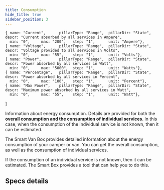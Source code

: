 ```yaml
---
title: Consumption
hide_title: true
sidebar_position: 3
---
```


<!--
 FROM   @site/src/components/templates/PageSpecification
 VER    1.0.3
-->


    { name: "Current",      pillarType: "Range",  pillarDir: "State",  descr: "Current absorbed by all services in Ampere",
      min: "0",     max: "200",   step: "1",      unit: "Ampere"},
    { name: "Voltage",      pillarType: "Range",  pillarDir: "State",  descr: "Voltage provided to all services in Volts",
      min: "0",     max: "55",    step: "1",      unit: "Volts"},
    { name: "Power",        pillarType: "Range",  pillarDir: "State",  descr: "Power absorbed by all services in Watt",
      min: "0",     max: "5000",  step: "1",      unit: "Watts"},
    { name: "Percentage",   pillarType: "Range",  pillarDir: "State",  descr: "Power absorbed by all services in Percent",
      min: "0",     max: "100",   step: "1",      unit: "Percent"},
    { name: "Max Power",    pillarType: "Range",  pillarDir: "State",  descr: "Maximum power absorbed by all services in Watt",
      min: "0",     max: "55",    step: "1",      unit: "Watt"},
]

<SpecificationTitle
  name="Energy Consumption" />

<SpecificationHeader
  name="Energy Consumption"
  pillars={specs_group_pillars} >

Information about energy consumption. Details are provided for both the <b>
overall consumption and the consumption of individual services</b>. In this case,
when the consumption of the individual service is not known, then it can be
estimated.

</SpecificationHeader>

The Smart Van Box provides detailed information about the energy consumption of
your camper or van. You can get the overall consumption, as well as the
consumption of individual services.

If the consumption of an individual service is not known, then it can be
estimated. The Smart Box provides a tool that can help you to do this.

## Specs details

<SpecificationDetails
  name="Energy Consumption"
  group_path="Energy > Consumption"
  pillars={specs_group_pillars} />



<!--
Notes:

To estimate the consumption of an individual service, you will need to know the
following information:

The wattage of the device or appliance. This information can usually be found on
the label of the device or appliance.
The number of hours that the device or appliance is used each day.
Once you have this information, you can use the following formula to estimate
the consumption:

Consumption (kWh) = Wattage * Hours / 1000
For example, if a device has a wattage of 100 watts and is used for 6 hours each
day, then the estimated consumption is:

Consumption (kWh) = 100 * 6 / 1000 = 0.6 kWh

-->
